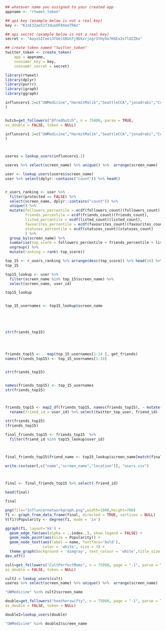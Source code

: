 
```{r}
## whatever name you assigned to your created app
appname <- "rtweet_token"

## api key (example below is not a real key)
key <- "K2xE3Zae51f3duoOF8XeeTRAz"

## api secret (example below is not a real key)
secret <- "AayxSICee13fUelX8UnTj9DXxrjegr3tHyUo7K6ExJx7lOZZKu"

## create token named "twitter_token"
twitter_token <- create_token(
    app = appname,
    consumer_key = key,
    consumer_secret = secret)
```
```{r}
library(rtweet)
library(dplyr)
library(purrr)
library(igraph)
library(ggraph)

influncerv1.2=c("UWMedicine","HarmitMalik","SeattleCCA","jonadrabi","CultPerfectMoms","heatherswifty","PergamIC","MartaDiazFonsec","End_Disparities","Rachel_Tompa","Engel140","defeatHIV","LotteSteuten","double_whammied"
)


hutch=get_followers("@fredhutch", n = 75000, parse = TRUE,
as_double = FALSE, token = NULL)

influncerv1.2=c("UWMedicine","HarmitMalik","SeattleCCA","jonadrabi","CultPerfectMoms","heatherswifty","PergamIC","MartaDiazFonsec","End_Disparities","Rachel_Tompa","Engel140","defeatHIV","LotteSteuten","double_whammied"
)



useres = lookup_users(influncerv1.2)

useres %>% select(screen_name) %>% unique() %>%  arrange(screen_name) 

user <- lookup_users(useres$screen_name)
user %>% select(dplyr::contains("count")) %>% head()


r_users_ranking <- user %>%
  filter(protected == FALSE) %>% 
  select(screen_name, dplyr::contains("count")) %>% 
  unique() %>% 
  mutate(followers_percentile = ecdf(followers_count)(followers_count),
         friends_percentile = ecdf(friends_count)(friends_count),
         listed_percentile = ecdf(listed_count)(listed_count),
         favourites_percentile = ecdf(favourites_count)(favourites_count),
         statuses_percentile = ecdf(statuses_count)(statuses_count)
         ) %>% 
  group_by(screen_name) %>% 
  summarise(top_score = followers_percentile + friends_percentile + listed_percentile + favourites_percentile + statuses_percentile) %>% 
  ungroup() %>% 
  mutate(ranking = rank(-top_score))

top_15 <- r_users_ranking %>% arrange(desc(top_score)) %>% head(16) %>% arrange(desc(top_score))
top_15 

top15_lookup <- user %>%
  filter(screen_name %in% top_15$screen_name) %>% 
  select(screen_name, user_id)

top15_lookup


top_15_usernames <- top15_lookup$screen_name





str(friends_top15)




friends_top15 <-   map(top_15_usernames[1:14 ], get_friends)
names(friends_top15) <- top_15_usernames[1:14]


str(friends_top15)


names(friends_top15) <- top_15_usernames
str(friends_top15)



friends_top15 <- map2_df(friends_top15, names(friends_top15), ~ mutate(.x, twitter_top_user = .y)) %>% 
  rename(friend_id = user_id) %>% select(twitter_top_user, friend_id)

str(friends_top15)
(friends_top15)

final_friends_top15 <- friends_top15  %>% 
  filter(friend_id %in% top15_lookup$user_id)



final_friends_top15$friend_name <- top15_lookup$screen_name[match(final_friends_top15$friend_id, top15_lookup$user_id)]

write.csv(user[,c("name","screen_name","location")], "users.csv")



final <- final_friends_top15 %>% select(-friend_id)

head(final)

final

png(file="Influncernetworkgraph.png",width=1000,height=700)
f1 <- graph_from_data_frame(final, directed = TRUE, vertices = NULL)
V(f1)$Popularity <- degree(f1, mode = 'in')

ggraph(f1, layout='kk') + 
  geom_edge_fan(aes(alpha = ..index..), show.legend = FALSE) +
  geom_node_point(aes(size = Popularity)) +
  geom_node_text(aes(label = name, fontface='bold'), 
                 color = 'white', size = 3) +
  theme_graph(background = 'dimgray', text_colour = 'white',title_size = 30)
dev.off()

cult=get_followers("CultPerfectMoms", n = 75000, page = "-1", parse = TRUE,
as_double = FALSE, token = NULL)

cult2 = lookup_users(cult)
useres %>% select(screen_name) %>% unique() %>%  arrange(screen_name) 

"UWMedicine" %in% cult2$screen_name

double=get_followers("heatherswifty", n = 75000, page = "-1", parse = TRUE,
as_double = FALSE, token = NULL)

double2=lookup_users(double)

"UWMedicine" %in% double2$screen_name


```












































